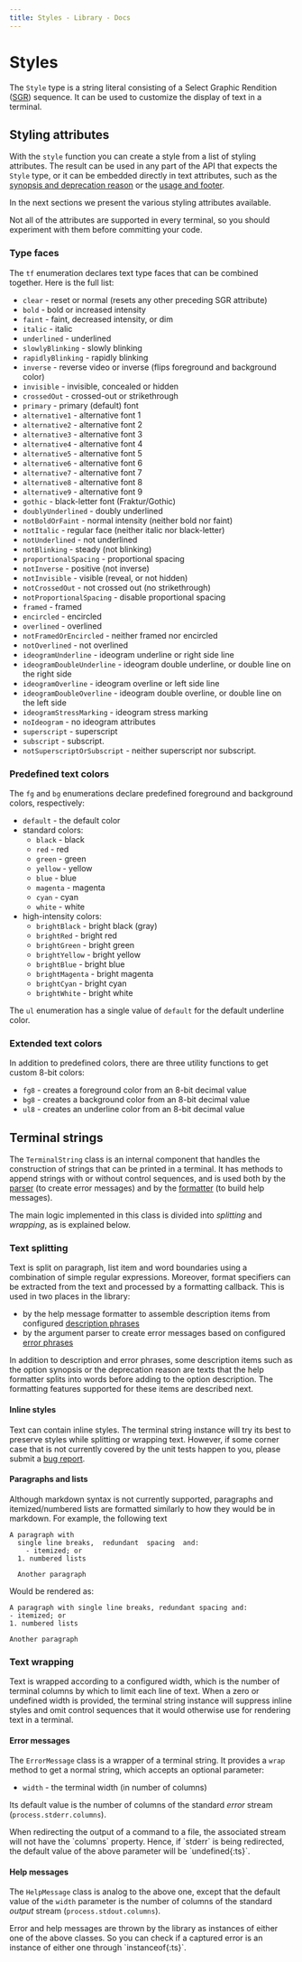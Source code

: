 ```yaml
---
title: Styles - Library - Docs
---
```



# Styles

The `Style` type is a string literal consisting of a Select Graphic Rendition ([SGR]) sequence. It
can be used to customize the display of text in a terminal.

## Styling attributes

With the `style` function you can create a style from a list of styling attributes. The result can
be used in any part of the API that expects the `Style` type, or it can be embedded directly in text
attributes, such as the [synopsis and deprecation reason](options.mdx#synopsis--deprecated) or the
[usage and footer](options.mdx#usage--footer).

In the next sections we present the various styling attributes available.

<Callout type="warning">
  Not all of the attributes are supported in every terminal, so you should experiment with them
  before committing your code.
</Callout>

### Type faces

The `tf` enumeration declares text type faces that can be combined together. Here is the full list:

- `clear` - reset or normal (resets any other preceding SGR attribute)
- `bold` - bold or increased intensity
- `faint` - faint, decreased intensity, or dim
- `italic` - italic
- `underlined` - underlined
- `slowlyBlinking` - slowly blinking
- `rapidlyBlinking` - rapidly blinking
- `inverse` - reverse video or inverse (flips foreground and background color)
- `invisible` - invisible, concealed or hidden
- `crossedOut` - crossed-out or strikethrough
- `primary` - primary (default) font
- `alternative1` - alternative font 1
- `alternative2` - alternative font 2
- `alternative3` - alternative font 3
- `alternative4` - alternative font 4
- `alternative5` - alternative font 5
- `alternative6` - alternative font 6
- `alternative7` - alternative font 7
- `alternative8` - alternative font 8
- `alternative9` - alternative font 9
- `gothic` - black-letter font (Fraktur/Gothic)
- `doublyUnderlined` - doubly underlined
- `notBoldOrFaint` - normal intensity (neither bold nor faint)
- `notItalic` - regular face (neither italic nor black-letter)
- `notUnderlined` - not underlined
- `notBlinking` - steady (not blinking)
- `proportionalSpacing` - proportional spacing
- `notInverse` - positive (not inverse)
- `notInvisible` - visible (reveal, or not hidden)
- `notCrossedOut` - not crossed out (no strikethrough)
- `notProportionalSpacing` - disable proportional spacing
- `framed` - framed
- `encircled` - encircled
- `overlined` - overlined
- `notFramedOrEncircled` - neither framed nor encircled
- `notOverlined` - not overlined
- `ideogramUnderline` - ideogram underline or right side line
- `ideogramDoubleUnderline` - ideogram double underline, or double line on the right side
- `ideogramOverline` - ideogram overline or left side line
- `ideogramDoubleOverline` - ideogram double overline, or double line on the left side
- `ideogramStressMarking` - ideogram stress marking
- `noIdeogram` - no ideogram attributes
- `superscript` - superscript
- `subscript` - subscript.
- `notSuperscriptOrSubscript` - neither superscript nor subscript.

### Predefined text colors

The `fg` and `bg` enumerations declare predefined foreground and background colors, respectively:

- `default` - the default color
- standard colors:
  - `black` - black
  - `red` - red
  - `green` - green
  - `yellow` - yellow
  - `blue` - blue
  - `magenta` - magenta
  - `cyan` - cyan
  - `white` - white
- high-intensity colors:
  - `brightBlack` - bright black (gray)
  - `brightRed` - bright red
  - `brightGreen` - bright green
  - `brightYellow` - bright yellow
  - `brightBlue` - bright blue
  - `brightMagenta` - bright magenta
  - `brightCyan` - bright cyan
  - `brightWhite` - bright white

The `ul` enumeration has a single value of `default` for the default underline color.

### Extended text colors

In addition to predefined colors, there are three utility functions to get custom 8-bit colors:

- `fg8` - creates a foreground color from an 8-bit decimal value
- `bg8` - creates a background color from an 8-bit decimal value
- `ul8` - creates an underline color from an 8-bit decimal value

[SGR]: https://www.wikiwand.com/en/ANSI_escape_code#SGR_(Select_Graphic_Rendition)_parameters

## Terminal strings

The `TerminalString` class is an internal component that handles the construction of strings that
can be printed in a terminal. It has methods to append strings with or without control sequences,
and is used both by the [parser](parser.mdx) (to create error messages) and by the
[formatter](formatter.mdx) (to build help messages).

The main logic implemented in this class is divided into _splitting_ and _wrapping_, as is explained
below.

### Text splitting

Text is split on paragraph, list item and word boundaries using a combination of simple regular
expressions. Moreover, format specifiers can be extracted from the text and processed by a
formatting callback. This is used in two places in the library:

- by the help message formatter to assemble description items from configured
  [description phrases](formatter.mdx#description-phrases)
- by the argument parser to create error messages based on configured
  [error phrases](validator.mdx#error-phrases)

In addition to description and error phrases, some description items such as the option synopsis or
the deprecation reason are texts that the help formatter splits into words before adding to the
option description. The formatting features supported for these items are described next.

#### Inline styles

Text can contain inline styles. The terminal string instance will try its best to preserve styles
while splitting or wrapping text. However, if some corner case that is not currently covered by the
unit tests happen to you, please submit a [bug report].

#### Paragraphs and lists

Although markdown syntax is not currently supported, paragraphs and itemized/numbered lists are
formatted similarly to how they would be in markdown. For example, the following text

```ansi
A paragraph with
  single line breaks,  redundant  spacing  and:
    - itemized; or
  1. numbered lists

  Another paragraph
```

Would be rendered as:

```ansi
A paragraph with single line breaks, redundant spacing and:
- itemized; or
1. numbered lists

Another paragraph
```

### Text wrapping

Text is wrapped according to a configured width, which is the number of terminal columns by which to
limit each line of text. When a zero or undefined width is provided, the terminal string instance
will suppress inline styles and omit control sequences that it would otherwise use for rendering
text in a terminal.

#### Error messages

The `ErrorMessage` class is a wrapper of a terminal string. It provides a `wrap` method to get a
normal string, which accepts an optional parameter:

- `width` - the terminal width (in number of columns)

Its default value is the number of columns of the standard _error_ stream
(`process.stderr.columns`).

<Callout type="info">
  When redirecting the output of a command to a file, the associated stream will not have the 
  `columns` property. Hence, if `stderr` is being redirected, the default value of the above
  parameter will be `undefined{:ts}`.
</Callout>

#### Help messages

The `HelpMessage` class is analog to the above one, except that the default value of the `width`
parameter is the number of columns of the standard _output_ stream (`process.stdout.columns`).

<Callout type="default">
  Error and help messages are thrown by the library as instances of either one of the above classes.
  So you can check if a captured error is an instance of either one through `instanceof{:ts}`.
</Callout>

[bug report]: https://github.com/trulysimple/tsargp/issues/new?labels=bug
